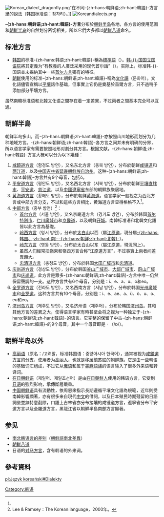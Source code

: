 {{noteTA
|T=zh-hans:朝鲜语方言;zh-hant:韓語方言;
|1=zh-hans:朝鲜语; zh-hant:朝鮮語;
|2=zh-hans:韩国语; zh-hant:韓國語;
|3=zh-hans:朝鲜半岛; zh-hant:朝鮮半島;
|4=zh-hans:朝鲜八道; zh-hant:朝鮮八道;
|5=zh-hans:朝鲜族; zh-hant:朝鮮族;
|6=zh-hans:朝鲜; zh-hant:北韓;
|7=zh-hans:韩国; zh-hant:南韓;
}}
[[Image:Korean_dialect_dragonfly.png|thumb]]”在不同-{zh-hans:朝鲜语;zh-hant:韓語}-方言里的說法（韩国标准语：잠자리）。]]
[[Image:Koreandialects.png|thumb]]

'''-{zh-hans:朝鲜语;zh-hant:韓語}-方言'''分布於[[朝鲜半岛|朝鲜半岛]]各地，各方言的使用范围和[[朝鲜半岛地方|朝鲜半岛]]的自然划分密切相关，所以它們大多都以[[朝鲜八道|朝鲜八道]]命名。

==标准方言==
*[[韩国|韩国]]的标准-{zh-hans:韩语;zh-hant:韓語}-稱為[[大韓民國標準語|標準語]]（{{lang|ko|표준어}}）。[[韩国国立国语院|韩-{}-国国立国语院]]將其定義为“有教養的人廣泛采用的现代首尔話”（{{lang|ko|교양있는 사람들이 두루 쓰는 현대 서울말／敎養있는 사람들이 두루 쓰는 現代 서울말}}）。实际上，标准韩-{}-国语並未採納其中一些[[首尔方言|首尔方言]]獨有的特征。
*[[朝鲜民主主义人民共和国|朝鲜]]使用的标准-{zh-hans:朝鲜语;zh-hant:韓語}-稱為[[文化語|文化語]]（문화어）。文化語儘管宣稱以[[平壤|平壤]]話作基础，但事實上它仍是奠基於首爾方言，只不過稍予添加部分平壤方言。
虽然南韓标准语和北韓文化语之間存在着一定差異，不过兩者之間基本完全可以互通。

== 朝鮮半島 ==
朝鲜半岛多山，而-{zh-hans:朝鲜语;zh-hant:韓語}-亦按照山川地形而划分为几种地域方言。-{zh-hans:朝鲜语;zh-hant:韓語}-各方言之间并未有明确的分界，所以语言学家有需要按照地形对劃分其方言。根据文献，-{zh-hans:朝鲜语;zh-hant:韓語}-方言大概可以分为以下幾種：

# [[咸鏡道方言|咸鏡道方言]]（함경도 방언），又名东北方言（동북 방언），分布於朝鲜[[咸镜道|咸镜道]]和[[两江道|两江道]]，以及[[中华人民共和国|中国]][[吉林省|吉林省]][[延邊朝鮮族自治州|延邊朝鮮族自治州]]。这种-{zh-hans:朝鲜语;zh-hant:韓語}-方言共有9个母音，包括ö。
# [[平安道方言|平安道方言]]（평안도 방언），又名西北方言（서북 방언），分布於朝鲜[[平壤直辖市|平壤直辖市]]、[[平安道|平安道]]、[[慈江道|慈江道]]，以及[[中國|中國]][[遼寧省|遼寧省]]东部的朝鮮族聚居地。
# [[黄海道方言|黄海道方言]]（황해도 방언），分布於朝鲜[[黄海道|黄海道]]。语言学家一般视之为西北方言或中部方言分支，不过和這些方言相比，黄海道方言显得格格不入<ref name=Lee&Ramsey/>。
# [[韩语中部方言|中部方言]]（중부 방언）<ref name=Lee&Ramsey>Lee & Ramsey：The Korean language，2000年。</ref>：
#*[[首尔方言|首尔方言]]（서울 방언），又名京畿道方言（경기도 방언），分布於韩国[[首尔特別市|首尔特別市]]、[[仁川廣域市|仁川廣域市]]和[[京畿道|京畿道]]，以及朝鲜[[开城|开城]]。南韓标准语和北韓文化語皆以此方言為基礎。
#*[[岭西方言|岭西方言]]（영서 방언），分布於[[太白山|太白山]]以西（屬[[江原道_(朝鮮八道)|江原道]]，現分屬[[江原道_(韓國)|-{zh-hans:韩国、;zh-hant:南}-]][[江原道_(朝鮮)|-{zh-hans:朝鲜;zh-hant:北韓}-]]）。
#*[[岭东方言|岭东方言]]（영동 방언），分布於太白山以东（屬江原道，現況同上）。
#*虽然人们經常把嶺東和嶺西方言合称“江原道方言”，不过事實上兩者间差異頗大。
#*[[忠清道方言|忠清道方言]]（충청도 방언），分布於韩国[[大田广域市|大田广域市]]和[[忠清道|忠清道]]。
# [[庆尚道方言|庆尚道方言]]（경상도 방언），分布於韩国[[釜山广域市|釜山广域市]]、[[大邱广域市|大邱广域市]]、[[蔚山广域市|蔚山广域市]]和[[庆尚道|庆尚道]]。此方言是眾多-{zh-hans:朝鲜语;zh-hant:韓語}-方言中唯一仍然保留聲調的一支。这种方言共有6个母音，分别是：i、e、a、u、o和eo。
# [[全罗道方言|全罗道方言]]（전라도 방언），又名西南方言（서남 방언），分布於韩国[[光州廣域市|光州廣域市]]和[[全罗道|全罗道]]。这种方言共有10个母音，分别是：i、e、ae、a、ü、ö、u、o、eu和eo。
# [[济州语|济州岛方言]]（제주도 방언），又名济州语（제주어），分布於韩国[[濟州特別自治道|济州岛]]。其和其他方言的差異之大，使得语言学家有時甚至会将之视为一种独立于-{zh-hans:朝鲜语;zh-hant:韓語}-的语言。它完整的保留了中古-{zh-hans:朝鲜语;zh-hant:韓語}-的9个母音，其中一个母音即是ㆍ（/ɒ/）。

== 朝鲜半岛以外 ==
* [[高麗語_(蘇聯)|高丽语]]（原名：{{lang|ru|Корё мар}}/고려말，标准韩国语：중앙아시아 한국어），通常被视为[[咸鏡道方言|咸鏡道方言]]的分支，使用者为[[高丽人|高丽人]]，也就是移居[[苏联|前苏联]]的朝鲜族。它是由一些韩语的基础词汇组成，不过它从[[俄语|俄语]]和属于[[突厥語族|突厥語族]]的语言输入了很多外来语和转译词。
* [[在日朝鲜语|在日朝鲜语]]（재일어、재일조선어）是由[[在日朝鮮人|在日朝鮮人]]使用的韩语方言，它受到[[日语|日语]]的強烈影响，承傳斷層嚴重。
* [[中国朝鲜语|中国朝鲜语]]具有流動性，依周恩來指示長期遵循平壤文化語為規範，近年則受南韓影響顯著，亦有很多来自現代[[中文|中文]]的借詞，以及日本殖民時期殘留的日語詞彙並無特意剷除，口語上吉林省亦分布接壤的咸镜道方言，遼寧省分布平安道方言以及全羅道方言，黑龍江省以朝鮮半島南部方言顯著。

==参见==
*[[朝鲜语#南北韓之間的語言差異|南北韩语言的差别]]（[[朝鮮語南北差異|朝鮮語南北差異]]）
*[[朝鲜八道|朝鲜八道]]
*日语的[[对马方言|对马方言]]，含有韩语的外来词。

==參考資料==
<references/>
[[Category:韩语|Category:韩语]]

[[pl:Język_koreański#Dialekty|pl:Język koreański#Dialekty]]